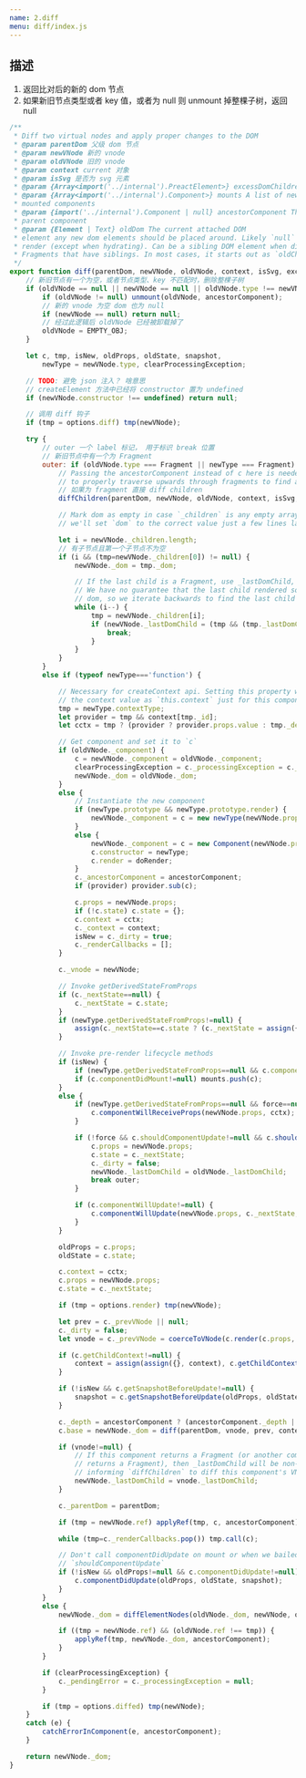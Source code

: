 ```yaml
---
name: 2.diff
menu: diff/index.js
---
```


## 描述

1. 返回比对后的新的 dom 节点
2. 如果新旧节点类型或者 key 值，或者为 null 则 unmount 掉整棵子树，返回 null

```js
/**
 * Diff two virtual nodes and apply proper changes to the DOM
 * @param parentDom 父级 dom 节点
 * @param newVNode 新的 vnode
 * @param oldVNode 旧的 vnode
 * @param context current 对象
 * @param isSvg 是否为 svg 元素
 * @param {Array<import('../internal').PreactElement>} excessDomChildren
 * @param {Array<import('../internal').Component>} mounts A list of newly
 * mounted components
 * @param {import('../internal').Component | null} ancestorComponent The direct
 * parent component
 * @param {Element | Text} oldDom The current attached DOM
 * element any new dom elements should be placed around. Likely `null` on first
 * render (except when hydrating). Can be a sibling DOM element when diffing
 * Fragments that have siblings. In most cases, it starts out as `oldChildren[0]._dom`.
 */
export function diff(parentDom, newVNode, oldVNode, context, isSvg, excessDomChildren, mounts, ancestorComponent, force, oldDom) {
    // 新旧节点有一个为空，或者节点类型、key 不匹配时，删除整棵子树
	if (oldVNode == null || newVNode == null || oldVNode.type !== newVNode.type || oldVNode.key !== newVNode.key) {
		if (oldVNode != null) unmount(oldVNode, ancestorComponent);
		// 新的 vnode 为空 dom 也为 null
		if (newVNode == null) return null;
		// 经过此逻辑后 oldVNode 已经被卸载掉了
		oldVNode = EMPTY_OBJ;
	}

	let c, tmp, isNew, oldProps, oldState, snapshot,
		newType = newVNode.type, clearProcessingException;

    // TODO: 避免 json 注入？ 啥意思
    // createElement 方法中已经将 constructor 置为 undefined
	if (newVNode.constructor !== undefined) return null;

    // 调用 diff 钩子
	if (tmp = options.diff) tmp(newVNode);

	try {
        // outer 一个 label 标记， 用于标识 break 位置
        // 新旧节点中有一个为 Fragment
		outer: if (oldVNode.type === Fragment || newType === Fragment) {
			// Passing the ancestorComponent instead of c here is needed for catchErrorInComponent
			// to properly traverse upwards through fragments to find a parent Suspense
			// 如果为 fragment 直接 diff children
			diffChildren(parentDom, newVNode, oldVNode, context, isSvg, excessDomChildren, mounts, ancestorComponent, oldDom);

			// Mark dom as empty in case `_children` is any empty array. If it isn't
			// we'll set `dom` to the correct value just a few lines later.

			let i = newVNode._children.length;
			// 有子节点且第一个子节点不为空
			if (i && (tmp=newVNode._children[0]) != null) {
				newVNode._dom = tmp._dom;

				// If the last child is a Fragment, use _lastDomChild, else use _dom
				// We have no guarantee that the last child rendered something into the
				// dom, so we iterate backwards to find the last child with a dom node.
				while (i--) {
					tmp = newVNode._children[i];
					if (newVNode._lastDomChild = (tmp && (tmp._lastDomChild || tmp._dom))) {
						break;
					}
				}
			}
		}
		else if (typeof newType==='function') {

			// Necessary for createContext api. Setting this property will pass
			// the context value as `this.context` just for this component.
			tmp = newType.contextType;
			let provider = tmp && context[tmp._id];
			let cctx = tmp ? (provider ? provider.props.value : tmp._defaultValue) : context;

			// Get component and set it to `c`
			if (oldVNode._component) {
				c = newVNode._component = oldVNode._component;
				clearProcessingException = c._processingException = c._pendingError;
				newVNode._dom = oldVNode._dom;
			}
			else {
				// Instantiate the new component
				if (newType.prototype && newType.prototype.render) {
					newVNode._component = c = new newType(newVNode.props, cctx); // eslint-disable-line new-cap
				}
				else {
					newVNode._component = c = new Component(newVNode.props, cctx);
					c.constructor = newType;
					c.render = doRender;
				}
				c._ancestorComponent = ancestorComponent;
				if (provider) provider.sub(c);

				c.props = newVNode.props;
				if (!c.state) c.state = {};
				c.context = cctx;
				c._context = context;
				isNew = c._dirty = true;
				c._renderCallbacks = [];
			}

			c._vnode = newVNode;

			// Invoke getDerivedStateFromProps
			if (c._nextState==null) {
				c._nextState = c.state;
			}
			if (newType.getDerivedStateFromProps!=null) {
				assign(c._nextState==c.state ? (c._nextState = assign({}, c._nextState)) : c._nextState, newType.getDerivedStateFromProps(newVNode.props, c._nextState));
			}

			// Invoke pre-render lifecycle methods
			if (isNew) {
				if (newType.getDerivedStateFromProps==null && c.componentWillMount!=null) c.componentWillMount();
				if (c.componentDidMount!=null) mounts.push(c);
			}
			else {
				if (newType.getDerivedStateFromProps==null && force==null && c.componentWillReceiveProps!=null) {
					c.componentWillReceiveProps(newVNode.props, cctx);
				}

				if (!force && c.shouldComponentUpdate!=null && c.shouldComponentUpdate(newVNode.props, c._nextState, cctx)===false) {
					c.props = newVNode.props;
					c.state = c._nextState;
					c._dirty = false;
					newVNode._lastDomChild = oldVNode._lastDomChild;
					break outer;
				}

				if (c.componentWillUpdate!=null) {
					c.componentWillUpdate(newVNode.props, c._nextState, cctx);
				}
			}

			oldProps = c.props;
			oldState = c.state;

			c.context = cctx;
			c.props = newVNode.props;
			c.state = c._nextState;

			if (tmp = options.render) tmp(newVNode);

			let prev = c._prevVNode || null;
			c._dirty = false;
			let vnode = c._prevVNode = coerceToVNode(c.render(c.props, c.state, c.context));

			if (c.getChildContext!=null) {
				context = assign(assign({}, context), c.getChildContext());
			}

			if (!isNew && c.getSnapshotBeforeUpdate!=null) {
				snapshot = c.getSnapshotBeforeUpdate(oldProps, oldState);
			}

			c._depth = ancestorComponent ? (ancestorComponent._depth || 0) + 1 : 0;
			c.base = newVNode._dom = diff(parentDom, vnode, prev, context, isSvg, excessDomChildren, mounts, c, null, oldDom);

			if (vnode!=null) {
				// If this component returns a Fragment (or another component that
				// returns a Fragment), then _lastDomChild will be non-null,
				// informing `diffChildren` to diff this component's VNode like a Fragemnt
				newVNode._lastDomChild = vnode._lastDomChild;
			}

			c._parentDom = parentDom;

			if (tmp = newVNode.ref) applyRef(tmp, c, ancestorComponent);

			while (tmp=c._renderCallbacks.pop()) tmp.call(c);

			// Don't call componentDidUpdate on mount or when we bailed out via
			// `shouldComponentUpdate`
			if (!isNew && oldProps!=null && c.componentDidUpdate!=null) {
				c.componentDidUpdate(oldProps, oldState, snapshot);
			}
		}
		else {
			newVNode._dom = diffElementNodes(oldVNode._dom, newVNode, oldVNode, context, isSvg, excessDomChildren, mounts, ancestorComponent);

			if ((tmp = newVNode.ref) && (oldVNode.ref !== tmp)) {
				applyRef(tmp, newVNode._dom, ancestorComponent);
			}
		}

		if (clearProcessingException) {
			c._pendingError = c._processingException = null;
		}

		if (tmp = options.diffed) tmp(newVNode);
	}
	catch (e) {
		catchErrorInComponent(e, ancestorComponent);
	}

	return newVNode._dom;
}
```